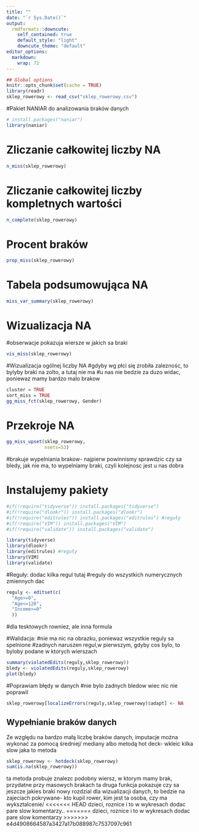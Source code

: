 ```yaml
---
title: ""
date: "`r Sys.Date()`"
output:
  rmdformats::downcute:
    self_contained: true
    default_style: "light"
    downcute_theme: "default"
editor_options: 
  markdown: 
    wrap: 72
---
```


```r
## Global options
knitr::opts_chunk$set(cache = TRUE)
library(readr)
sklep_rowerowy <- read_csv("sklep_rowerowy.csv")
```

#Pakiet NANIAR do analizowania braków danych

```r
# install.packages("naniar")
library(naniar)
```

# Zliczanie całkowitej liczby NA

```r
n_miss(sklep_rowerowy)
```

# Zliczanie całkowitej liczby kompletnych wartości

```r
n_complete(sklep_rowerowy)
```

# Procent braków

```r
prop_miss(sklep_rowerowy)
```

# Tabela podsumowująca NA

```r
miss_var_summary(sklep_rowerowy)
```

# Wizualizacja NA

#obserwacje pokazuja wiersze w jakich sa braki

```r
vis_miss(sklep_rowerowy)
```

#Wizualizacja ogólnej liczby NA #gdyby wg płci się zrobiła zaleznośc, to
bylyby braki na zolto, a tutaj nie ma #u nas nie bedzie za duzo widac,
poniewaz mamy bardzo malo brakow

```r
cluster = TRUE
sort_miss = TRUE 
gg_miss_fct(sklep_rowerowy, Gender)
```

# Przekroje NA

```r
gg_miss_upset(sklep_rowerowy,
              nsets=53)
```

#brakuje wypelniania brakow- najpierw powinnismy sprawdzic czy sa bledy,
jak nie ma, to wypelniamy braki, czyli kolejnosc jest u nas dobra

# Instalujemy pakiety

```r
#if(!require("tidyverse")) install.packages("tidyverse")
#if(!require("dlookr")) install.packages("dlookr")
#if(!require("editrules")) install.packages("editrules") #reguły 
#if(!require("VIM")) install.packages("VIM")
#if(!require("validate")) install.packages("validate")

library(tidyverse)
library(dlookr)
library(editrules) #reguły
library(VIM)
library(validate)
```

#Reguły: dodac kilka regul tutaj #reguly do wszystkich numerycznych
zmiennych dac

```r
reguly <- editset(c( 
  "Age>=0",
  "Age<=120",
  "Income>=0"
  ))
```

#dla tesktowych rowniez, ale inna formula

#Walidacja: #nie ma nic na obrazku, poniewaz wszystkie reguly sa
spelnione #zadnych naruszen regul,w pierwszym, gdyby cos bylo, to byloby
podane w ktorych wierszach

```r
summary(violatedEdits(reguly,sklep_rowerowy))
bledy <- violatedEdits(reguly,sklep_rowerowy)
plot(bledy)

```

#Poprawiam błędy w danych #nie bylo zadnych bledow wiec nic nie poprawil

```r
sklep_rowerowy[localizeErrors(reguly,sklep_rowerowy)$adapt] <- NA
```

## Wypełnianie braków danych

Ze względu na bardzo małą liczbę braków danych, imputacje można wykonać
za pomocą średniej/ mediany albo metodą hot deck- wkleic kilka slow jaka
to metoda

```r
sklep_rowerowy <- hotdeck(sklep_rowerowy)
sum(is.na(sklep_rowerowy))
```

ta metoda probuje znalezc podobny wiersz, w ktorym mamy brak, przydatne
przy masowych brakach ta druga funkcja pokazuje czy sa jeszcze jakies
braki nowy rozdzial dla wizualizacji danych, to bedzie na zajeciach
pokrywane- kto kupil rower, kim jest ta osoba, czy ma wyksztalcenie/
<<<<<<< HEAD
dzieci, roznice i to w wykresach dodac pare slow komentarzy..
=======
dzieci, roznice i to w wykresach dodac pare slow komentarzy
>>>>>>> e4d4908664587a3427a17b088987c7537097c961
